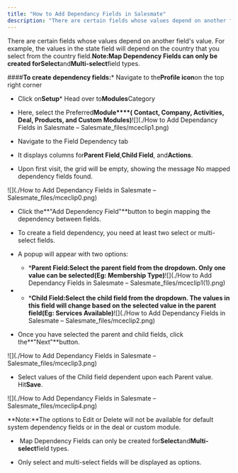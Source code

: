 ```yaml
---
title: "How to Add Dependancy Fields in Salesmate"
description: "There are certain fields whose values depend on another field's value. For example, the values in the state field will depend on the country that you"
---
```


There are certain fields whose values depend on another field's value. For example, the values in the state field will depend on the country that you select from the country field.**Note:**Map Dependency Fields can only be created for**Select**and**Multi-select**field types.


####**To create dependency fields:***   Navigate to the**Profile icon**on the top right corner

*   Click on**Setup***   Head over to**Modules**Category

*   Here, select the Preferred**Module****( Contact, Company, Activities, Deal, Products, and Custom Modules)**![](./How to Add Dependancy Fields in Salesmate – Salesmate_files/mceclip1.png)


*   Navigate to the Field Dependency tab

*   It displays columns for**Parent Field**,**Child Field**, and**Actions**.

*   Upon first visit, the grid will be empty, showing the message No mapped dependency fields found.

![](./How to Add Dependancy Fields in Salesmate – Salesmate_files/mceclip0.png)


*   Click the**"Add Dependency Field"**button to begin mapping the dependency between fields.

*   To create a field dependency, you need at least two select or multi-select fields.

*   A popup will appear with two options:
    *   ***Parent Field:**Select the parent field from the dropdown. Only one value can be selected**(Eg: Membership Type)**![](./How to Add Dependancy Fields in Salesmate – Salesmate_files/mceclip1(1).png)


*   *   ***Child Field:**Select the child field from the dropdown. The values in this field will change based on the selected value in the parent field**(Eg: Services Available)**![](./How to Add Dependancy Fields in Salesmate – Salesmate_files/mceclip2.png)


*   Once you have selected the parent and child fields, click the**"Next"**button.

![](./How to Add Dependancy Fields in Salesmate – Salesmate_files/mceclip3.png)


*   Select values of the Child field dependent upon each Parent value. Hit**Save**.

![](./How to Add Dependancy Fields in Salesmate – Salesmate_files/mceclip4.png)

<Note>
**Note:**The options to Edit or Delete will not be available for default system dependency fields or in the deal or custom module.


*    Map Dependency Fields can only be created for**Select**and**Multi-select**field types.

*   Only select and multi-select fields will be displayed as options.

</Note>
